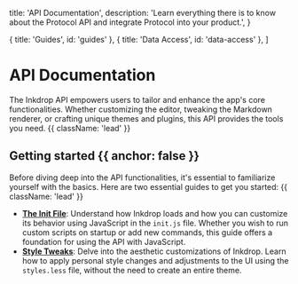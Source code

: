 
  title: 'API Documentation',
  description:
    'Learn everything there is to know about the Protocol API and integrate Protocol into your product.',
}

  { title: 'Guides', id: 'guides' },
  { title: 'Data Access', id: 'data-access' },
]

<HeroPattern />

<FrontIllust />

# API Documentation

The Inkdrop API empowers users to tailor and enhance the app's core functionalities. Whether customizing the editor, tweaking the Markdown renderer, or crafting unique themes and plugins, this API provides the tools you need. {{ className: 'lead' }}

## Getting started {{ anchor: false }}

Before diving deep into the API functionalities, it's essential to familiarize yourself with the basics. Here are two essential guides to get you started: {{ className: 'lead' }}

- **[The Init File](/the-init-file)**: Understand how Inkdrop loads and how you can customize its behavior using JavaScript in the `init.js` file. Whether you wish to run custom scripts on startup or add new commands, this guide offers a foundation for using the API with JavaScript.
- **[Style Tweaks](/style-tweaks)**: Delve into the aesthetic customizations of Inkdrop. Learn how to apply personal style changes and adjustments to the UI using the `styles.less` file, without the need to create an entire theme.

<Guides />

<Resources />
